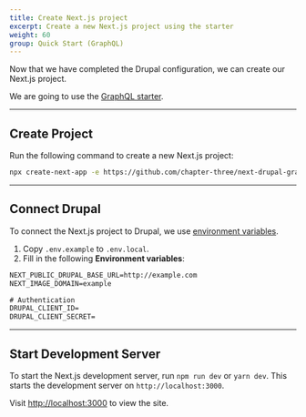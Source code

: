 ```yaml
---
title: Create Next.js project
excerpt: Create a new Next.js project using the starter
weight: 60
group: Quick Start (GraphQL)
---
```


Now that we have completed the Drupal configuration, we can create our Next.js project.

We are going to use the [GraphQL starter](https://github.com/chapter-three/next-drupal/tree/master/starters/graphql-starter).

---

## Create Project

Run the following command to create a new Next.js project:

```sh
npx create-next-app -e https://github.com/chapter-three/next-drupal-graphql-starter
```

---

## Connect Drupal

To connect the Next.js project to Drupal, we use [environment variables](https://nextjs.org/docs/basic-features/environment-variables).

1. Copy `.env.example` to `.env.local`.
2. Fill in the following **Environment variables**:

```txt title=.env.local
NEXT_PUBLIC_DRUPAL_BASE_URL=http://example.com
NEXT_IMAGE_DOMAIN=example

# Authentication
DRUPAL_CLIENT_ID=
DRUPAL_CLIENT_SECRET=
```

---

## Start Development Server

To start the Next.js development server, run `npm run dev` or `yarn dev`. This starts the development server on `http://localhost:3000`.

Visit [http://localhost:3000](http://localhost:3000) to view the site.
